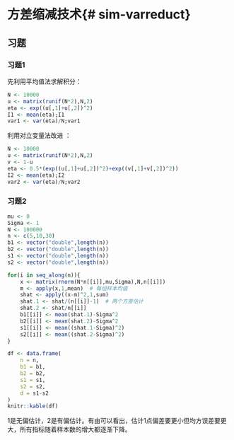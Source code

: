 # 方差缩减技术{# sim-varreduct}

## 习题

### 习题1{-}

先利用平均值法求解积分：

```r
N <- 10000
u <- matrix(runif(N*2),N,2)
eta <- exp((u[,1]+u[,2])^2)
I1 <- mean(eta);I1
var1 <- var(eta)/N;var1
```

利用对立变量法改进 ：

```r
N <- 10000
u <- matrix(runif(N*2),N,2)
v <- 1-u
eta <- 0.5*(exp((u[,1]+u[,2])^2)+exp((v[,1]+v[,2])^2))
I2 <- mean(eta);I2
var2 <- var(eta)/N;var2
```

### 习题2{-}

```r
mu <- 0
Sigma <- 1
N <- 100000
n <- c(5,10,30)
b1 <- vector("double",length(n))
b2 <- vector("double",length(n))
s1 <- vector("double",length(n))
s2 <- vector("double",length(n))

for(i in seq_along(n)){
    x <- matrix(rnorm(N*n[[i]],mu,Sigma),N,n[[i]])
    m <- apply(x,1,mean)  # 每组样本均值
    shat <- apply((x-m)^2,1,sum)
    shat.1 <- shat/(n[[i]]-1)  # 两个方差估计
    shat.2 <- shat/n[[i]]
    b1[[i]] <- mean(shat.1)-Sigma^2
    b2[[i]] <- mean(shat.2)-Sigma^2
    s1[[i]] <- mean((shat.1-Sigma)^2)
    s2[[i]] <- mean((shat.2-Sigma)^2) 
}

df <- data.frame(
    n = n,
    b1 = b1,
    b2 = b2,
    s1 = s1,
    s2 = s2,
    d = s1-s2
)
knitr::kable(df)
```

1是无偏估计，2是有偏估计。有由可以看出，估计1点偏差要更小但均方误差要更大，所有指标随着样本数的增大都逐渐下降。

